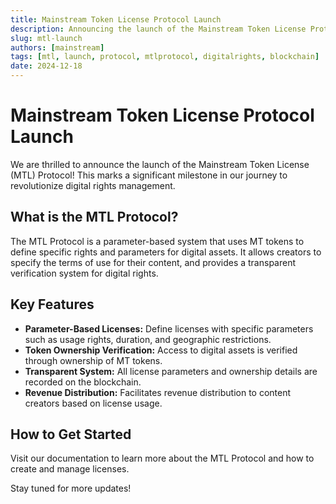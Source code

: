 ```yaml
---
title: Mainstream Token License Protocol Launch
description: Announcing the launch of the Mainstream Token License Protocol
slug: mtl-launch
authors: [mainstream]
tags: [mtl, launch, protocol, mtlprotocol, digitalrights, blockchain]
date: 2024-12-18
---
```


# Mainstream Token License Protocol Launch

We are thrilled to announce the launch of the Mainstream Token License (MTL) Protocol! This marks a significant milestone in our journey to revolutionize digital rights management.

## What is the MTL Protocol?

The MTL Protocol is a parameter-based system that uses MT tokens to define specific rights and parameters for digital assets. It allows creators to specify the terms of use for their content, and provides a transparent verification system for digital rights.

## Key Features

-   **Parameter-Based Licenses:** Define licenses with specific parameters such as usage rights, duration, and geographic restrictions.
-   **Token Ownership Verification:** Access to digital assets is verified through ownership of MT tokens.
-   **Transparent System:** All license parameters and ownership details are recorded on the blockchain.
-   **Revenue Distribution:** Facilitates revenue distribution to content creators based on license usage.

## How to Get Started

Visit our documentation to learn more about the MTL Protocol and how to create and manage licenses.

Stay tuned for more updates!
